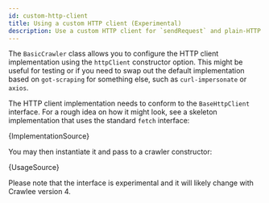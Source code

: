 ```yaml
---
id: custom-http-client
title: Using a custom HTTP client (Experimental)
description: Use a custom HTTP client for `sendRequest` and plain-HTTP crawling
---
```




The <ApiLink to="basic-crawler/class/BasicCrawler">`BasicCrawler`</ApiLink> class allows you to configure the HTTP client implementation using the `httpClient` constructor option. This might be useful for testing or if you need to swap out the default implementation based on `got-scraping` for something else, such as `curl-impersonate` or `axios`.

The HTTP client implementation needs to conform to the <ApiLink to="core/interface/BaseHttpClient">`BaseHttpClient`</ApiLink> interface. For a rough idea on how it might look, see a skeleton implementation that uses the standard `fetch` interface:

<CodeBlock language="ts">{ImplementationSource}</CodeBlock>

You may then instantiate it and pass to a crawler constructor:

<CodeBlock language="ts">{UsageSource}</CodeBlock>

Please note that the interface is experimental and it will likely change with Crawlee version 4.
